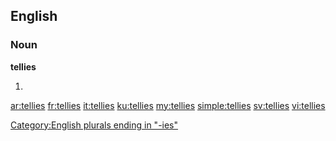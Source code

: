 ==English==

===Noun===
'''tellies'''

# {{plural of|telly}}

[[Category:English plurals ending in "-ies"]]

[[ar:tellies]]
[[fr:tellies]]
[[it:tellies]]
[[ku:tellies]]
[[my:tellies]]
[[simple:tellies]]
[[sv:tellies]]
[[vi:tellies]]